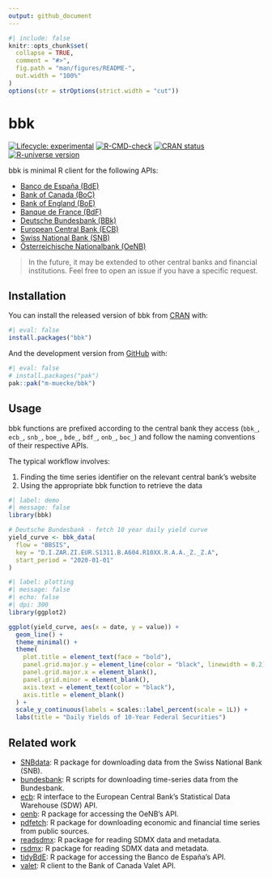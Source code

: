 ```yaml
---
output: github_document
---
```


<!-- README.md is generated from README.Rmd. Please edit that file -->

```r
#| include: false
knitr::opts_chunk$set(
  collapse = TRUE,
  comment = "#>",
  fig.path = "man/figures/README-",
  out.width = "100%"
)
options(str = strOptions(strict.width = "cut"))
```

# bbk

<!-- badges: start -->
[![Lifecycle: experimental](https://img.shields.io/badge/lifecycle-experimental-orange.svg)](https://lifecycle.r-lib.org/articles/stages.html#experimental)
[![R-CMD-check](https://github.com/m-muecke/bbk/actions/workflows/R-CMD-check.yaml/badge.svg)](https://github.com/m-muecke/bbk/actions/workflows/R-CMD-check.yaml)
[![CRAN status](https://www.r-pkg.org/badges/version/bbk)](https://CRAN.R-project.org/package=bbk)
[![R-universe version](https://m-muecke.r-universe.dev/bbk/badges/version)](https://m-muecke.r-universe.dev/bbk)
<!-- badges: end -->

bbk is minimal R client for the following APIs:

- [Banco de España (BdE)](https://www.bde.es/webbe/en/estadisticas/recursos/api-estadisticas-bde.html)
- [Bank of Canada (BoC)](https://www.bankofcanada.ca/valet-api-how-to/#about)
- [Bank of England (BoE)](https://www.bankofengland.co.uk/boeapps/database)
- [Banque de France (BdF)](https://webstat.banque-france.fr/en/pages/guide-migration-api/)
- [Deutsche Bundesbank (BBk)](https://www.bundesbank.de/en/statistics/time-series-databases/help-for-sdmx-web-service)
- [European Central Bank (ECB)](https://data.ecb.europa.eu/help/api/overview)
- [Swiss National Bank (SNB)](https://data.snb.ch/en)
- [Österreichische Nationalbank (OeNB)](https://www.oenb.at/en/Statistics/User-Defined-Tables/webservice.html)

> In the future, it may be extended to other central banks and financial institutions.
> Feel free to open an issue if you have a specific request.

## Installation

You can install the released version of bbk from [CRAN](https://CRAN.R-project.org) with:

```r
#| eval: false
install.packages("bbk")
```

And the development version from [GitHub](https://github.com/) with:

```r
#| eval: false
# install.packages("pak")
pak::pak("m-muecke/bbk")
```

## Usage

bbk functions are prefixed according to the central bank they access (`bbk_`, `ecb_`, `snb_`,
`boe_`, `bde_`, `bdf_`, `onb_`, `boc_`) and follow the naming conventions of their respective APIs.

The typical workflow involves:

1. Finding the time series identifier on the relevant central bank's website
2. Using the appropriate bbk function to retrieve the data

```r
#| label: demo
#| message: false
library(bbk)

# Deutsche Bundesbank - fetch 10 year daily yield curve
yield_curve <- bbk_data(
  flow = "BBSIS",
  key = "D.I.ZAR.ZI.EUR.S1311.B.A604.R10XX.R.A.A._Z._Z.A",
  start_period = "2020-01-01"
)
```

```r
#| label: plotting
#| message: false
#| echo: false
#| dpi: 300
library(ggplot2)

ggplot(yield_curve, aes(x = date, y = value)) +
  geom_line() +
  theme_minimal() +
  theme(
    plot.title = element_text(face = "bold"),
    panel.grid.major.y = element_line(color = "black", linewidth = 0.2),
    panel.grid.major.x = element_blank(),
    panel.grid.minor = element_blank(),
    axis.text = element_text(color = "black"),
    axis.title = element_blank()
  ) +
  scale_y_continuous(labels = scales::label_percent(scale = 1L)) +
  labs(title = "Daily Yields of 10-Year Federal Securities")
```

## Related work

* [SNBdata](https://github.com/enricoschumann/SNBdata): R package for downloading data from the Swiss National Bank (SNB).
* [bundesbank](https://github.com/enricoschumann/bundesbank): R scripts for downloading time-series data from the Bundesbank.
* [ecb](https://github.com/expersso/ecb): R interface to the European Central Bank's Statistical Data Warehouse (SDW) API.
* [oenb](https://github.com/franzmohr/oenb): R package for accessing the OeNB's API.
* [pdfetch](https://github.com/abielr/pdfetch): R package for downloading economic and financial time series from public sources.
* [readsdmx](https://github.com/mdequeljoe/readsdmx): R package for reading SDMX data and metadata.
* [rsdmx](https://github.com/eblondel/rsdmx): R package for reading SDMX data and metadata.
* [tidyBdE](https://github.com/rOpenSpain/tidyBdE): R package for accessing the Banco de España's API.
* [valet](https://github.com/runkelcorey/valet): R client to the Bank of Canada Valet API.

